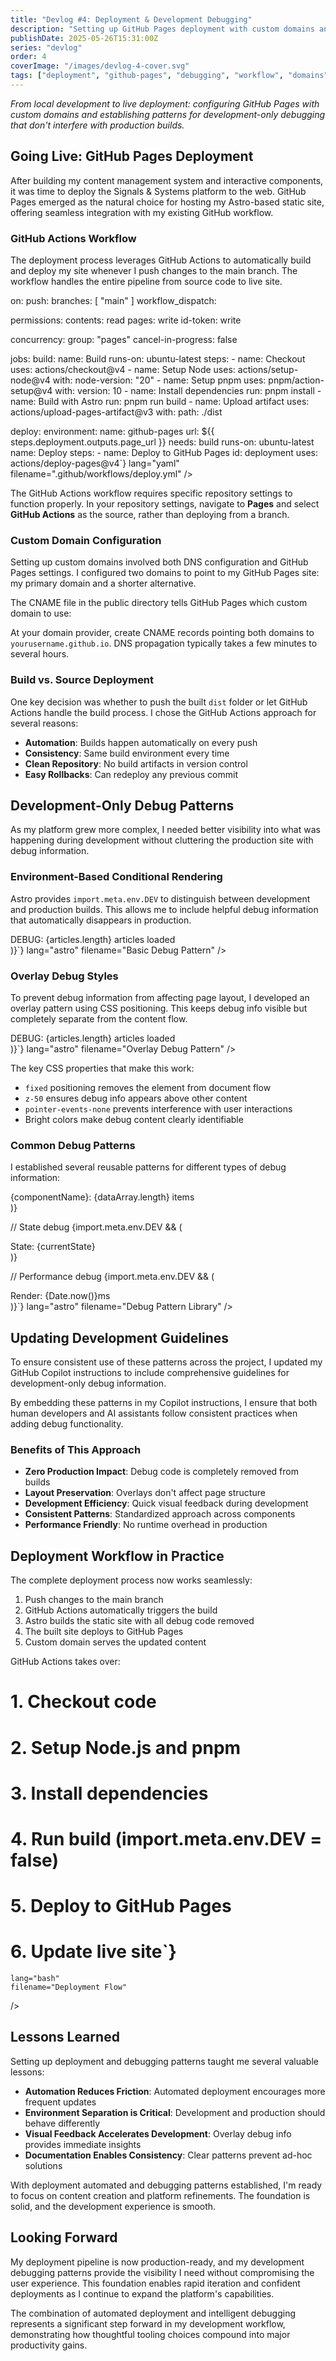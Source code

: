 ```yaml
---
title: "Devlog #4: Deployment & Development Debugging"
description: "Setting up GitHub Pages deployment with custom domains and implementing development-only debug patterns for better developer experience."
publishDate: 2025-05-26T15:31:00Z
series: "devlog"
order: 4
coverImage: "/images/devlog-4-cover.svg"
tags: ["deployment", "github-pages", "debugging", "workflow", "domains"]
---
```



<p class="lead">
  <em>From local development to live deployment: configuring GitHub Pages with custom domains and establishing patterns for development-only debugging that don't interfere with production builds.</em>
</p>

<h2 class="text-2xl font-bold mt-8 mb-4">Going Live: GitHub Pages Deployment</h2>

<p>
  After building my content management system and interactive components, it was time to deploy the Signals & Systems platform to the web. GitHub Pages emerged as the natural choice for hosting my Astro-based static site, offering seamless integration with my existing GitHub workflow.
</p>

<h3 class="text-xl font-semibold mt-6 mb-3">GitHub Actions Workflow</h3>

<p>
  The deployment process leverages GitHub Actions to automatically build and deploy my site whenever I push changes to the main branch. The workflow handles the entire pipeline from source code to live site.
</p>

<div class="my-6">
  <CodeBlock
    code={`name: Deploy to GitHub Pages

on:
  push:
    branches: [ "main" ]
  workflow_dispatch:

permissions:
  contents: read
  pages: write
  id-token: write

concurrency:
  group: "pages"
  cancel-in-progress: false

jobs:
  build:
    name: Build
    runs-on: ubuntu-latest
    steps:
      - name: Checkout
        uses: actions/checkout@v4
      - name: Setup Node
        uses: actions/setup-node@v4
        with:
          node-version: "20"
      - name: Setup pnpm
        uses: pnpm/action-setup@v4
        with:
          version: 10
      - name: Install dependencies
        run: pnpm install
      - name: Build with Astro
        run: pnpm run build
      - name: Upload artifact
        uses: actions/upload-pages-artifact@v3
        with:
          path: ./dist

  deploy:
    environment:
      name: github-pages
      url: \${{ steps.deployment.outputs.page_url }}
    needs: build
    runs-on: ubuntu-latest
    name: Deploy
    steps:
      - name: Deploy to GitHub Pages
        id: deployment
        uses: actions/deploy-pages@v4`}
    lang="yaml"
    filename=".github/workflows/deploy.yml"
  />
</div>

<CalloutBox type="info" title="Repository Configuration Required">
  <p>
    The GitHub Actions workflow requires specific repository settings to function properly. In your repository settings, navigate to <strong>Pages</strong> and select <strong>GitHub Actions</strong> as the source, rather than deploying from a branch.
  </p>
</CalloutBox>

<h3 class="text-xl font-semibold mt-6 mb-3">Custom Domain Configuration</h3>

<p>
  Setting up custom domains involved both DNS configuration and GitHub Pages settings. I configured two domains to point to my GitHub Pages site: my primary domain and a shorter alternative.
</p>

<div class="my-6">
  <CodeBlock
    code={`// astro.config.mjs - Site URL configuration
  site: 'https://signalsandsystems.jellwrites.com',
  integrations: [
    tailwind({
      applyBaseStyles: false,
    }),
    mdx(),
  ],
  markdown: {
    shikiConfig: {
      theme: 'github-light',
      wrap: true
    }
  }
});`}
    lang="javascript"
    filename="astro.config.mjs"
  />
</div>

<p>
  The CNAME file in the public directory tells GitHub Pages which custom domain to use:
</p>

<div class="my-6">
  <CodeBlock
    code={`signalsandsystems.jellwrites.com`}
    lang="text"
    filename="public/CNAME"
  />
</div>

<CalloutBox type="tip" title="DNS Setup">
  <p>
    At your domain provider, create CNAME records pointing both domains to <code>yourusername.github.io</code>. DNS propagation typically takes a few minutes to several hours.
  </p>
</CalloutBox>

<h3 class="text-xl font-semibold mt-6 mb-3">Build vs. Source Deployment</h3>

<p>
  One key decision was whether to push the built <code>dist</code> folder or let GitHub Actions handle the build process. I chose the GitHub Actions approach for several reasons:
</p>

<ul class="list-disc pl-6 mt-4 space-y-2">
  <li><strong>Automation</strong>: Builds happen automatically on every push</li>
  <li><strong>Consistency</strong>: Same build environment every time</li>
  <li><strong>Clean Repository</strong>: No build artifacts in version control</li>
  <li><strong>Easy Rollbacks</strong>: Can redeploy any previous commit</li>
</ul>

<h2 class="text-2xl font-bold mt-8 mb-4">Development-Only Debug Patterns</h2>

<p>
  As my platform grew more complex, I needed better visibility into what was happening during development without cluttering the production site with debug information.
</p>

<h3 class="text-xl font-semibold mt-6 mb-3">Environment-Based Conditional Rendering</h3>

<p>
  Astro provides <code>import.meta.env.DEV</code> to distinguish between development and production builds. This allows me to include helpful debug information that automatically disappears in production.
</p>

<div class="my-6">
  <CodeBlock
    code={`// Development-only debug information
{import.meta.env.DEV && (
  <div class="debug-info">
    DEBUG: {articles.length} articles loaded
  </div>
)}`}
    lang="astro"
    filename="Basic Debug Pattern"
  />
</div>

<h3 class="text-xl font-semibold mt-6 mb-3">Overlay Debug Styles</h3>

<p>
  To prevent debug information from affecting page layout, I developed an overlay pattern using CSS positioning. This keeps debug info visible but completely separate from the content flow.
</p>

<div class="my-6">
  <CodeBlock
    code={`// Non-intrusive debug overlay
{import.meta.env.DEV && (
  <div class="fixed top-4 right-4 bg-red-500 text-white px-2 py-1 text-xs rounded z-50 pointer-events-none">
    DEBUG: {articles.length} articles loaded
  </div>
)}`}
    lang="astro"
    filename="Overlay Debug Pattern"
  />
</div>

<p>
  The key CSS properties that make this work:
</p>

<ul class="list-disc pl-6 mt-4 space-y-2">
  <li><code>fixed</code> positioning removes the element from document flow</li>
  <li><code>z-50</code> ensures debug info appears above other content</li>
  <li><code>pointer-events-none</code> prevents interference with user interactions</li>
  <li>Bright colors make debug content clearly identifiable</li>
</ul>

<h3 class="text-xl font-semibold mt-6 mb-3">Common Debug Patterns</h3>

<p>
  I established several reusable patterns for different types of debug information:
</p>

<div class="my-6">
  <CodeBlock
    code={`// Data count debug
{import.meta.env.DEV && (
  <div class="fixed bottom-4 left-4 bg-blue-600 text-white px-2 py-1 text-xs rounded">
    {componentName}: {dataArray.length} items
  </div>
)}

// State debug
{import.meta.env.DEV && (
  <div class="absolute top-0 right-0 bg-yellow-500 text-black px-1 text-xs">
    State: {currentState}
  </div>
)}

// Performance debug
{import.meta.env.DEV && (
  <div class="fixed top-4 left-4 bg-green-600 text-white px-2 py-1 text-xs rounded font-mono">
    Render: {Date.now()}ms
  </div>
)}`}
    lang="astro"
    filename="Debug Pattern Library"
  />
</div>

<h2 class="text-2xl font-bold mt-8 mb-4">Updating Development Guidelines</h2>

<p>
  To ensure consistent use of these patterns across the project, I updated my GitHub Copilot instructions to include comprehensive guidelines for development-only debug information.
</p>

<CalloutBox type="info" title="Documentation as Code">
  <p>
    By embedding these patterns in my Copilot instructions, I ensure that both human developers and AI assistants follow consistent practices when adding debug functionality.
  </p>
</CalloutBox>

<h3 class="text-xl font-semibold mt-6 mb-3">Benefits of This Approach</h3>

<ul class="list-disc pl-6 mt-4 space-y-2">
  <li><strong>Zero Production Impact</strong>: Debug code is completely removed from builds</li>
  <li><strong>Layout Preservation</strong>: Overlays don't affect page structure</li>
  <li><strong>Development Efficiency</strong>: Quick visual feedback during development</li>
  <li><strong>Consistent Patterns</strong>: Standardized approach across components</li>
  <li><strong>Performance Friendly</strong>: No runtime overhead in production</li>
</ul>

<h2 class="text-2xl font-bold mt-8 mb-4">Deployment Workflow in Practice</h2>

<p>
  The complete deployment process now works seamlessly:
</p>

<ol class="list-decimal pl-6 mt-4 space-y-2">
  <li>Push changes to the main branch</li>
  <li>GitHub Actions automatically triggers the build</li>
  <li>Astro builds the static site with all debug code removed</li>
  <li>The built site deploys to GitHub Pages</li>
  <li>Custom domain serves the updated content</li>
</ol>

<div class="my-6">
  <CodeBlock
    code={`# Typical deployment command sequence
git add .
git commit -m "Add new article with debug overlays"
git push origin main

# GitHub Actions takes over:
# 1. Checkout code
# 2. Setup Node.js and pnpm
# 3. Install dependencies
# 4. Run build (import.meta.env.DEV = false)
# 5. Deploy to GitHub Pages
# 6. Update live site`}
    lang="bash"
    filename="Deployment Flow"
  />
</div>

<h2 class="text-2xl font-bold mt-8 mb-4">Lessons Learned</h2>

<p>
  Setting up deployment and debugging patterns taught me several valuable lessons:
</p>

<ul class="list-disc pl-6 mt-4 space-y-2">
  <li><strong>Automation Reduces Friction</strong>: Automated deployment encourages more frequent updates</li>
  <li><strong>Environment Separation is Critical</strong>: Development and production should behave differently</li>
  <li><strong>Visual Feedback Accelerates Development</strong>: Overlay debug info provides immediate insights</li>
  <li><strong>Documentation Enables Consistency</strong>: Clear patterns prevent ad-hoc solutions</li>
</ul>

<CalloutBox type="tip" title="Next Steps">
  <p>
    With deployment automated and debugging patterns established, I'm ready to focus on content creation and platform refinements. The foundation is solid, and the development experience is smooth.
  </p>
</CalloutBox>

<h2 class="text-2xl font-bold mt-8 mb-4">Looking Forward</h2>

<p>
  My deployment pipeline is now production-ready, and my development debugging patterns provide the visibility I need without compromising the user experience. This foundation enables rapid iteration and confident deployments as I continue to expand the platform's capabilities.
</p>

<p>
  The combination of automated deployment and intelligent debugging represents a significant step forward in my development workflow, demonstrating how thoughtful tooling choices compound into major productivity gains.
</p>
